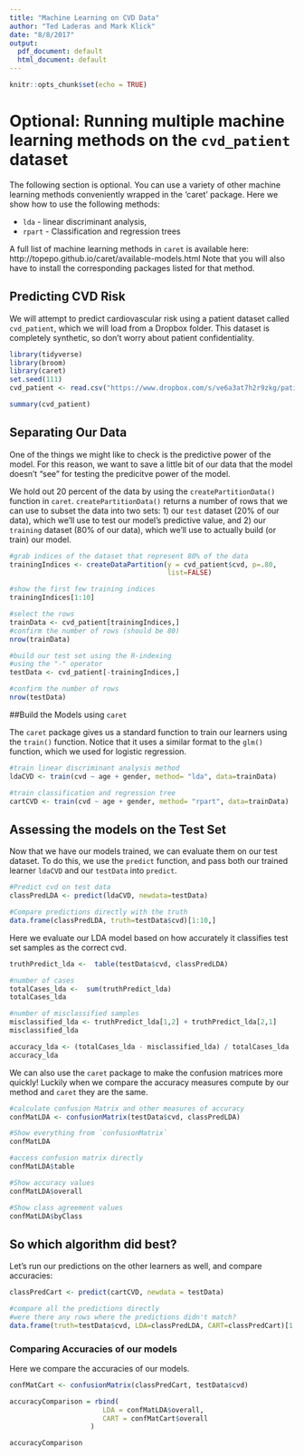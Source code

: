 ```yaml
---
title: "Machine Learning on CVD Data"
author: "Ted Laderas and Mark Klick"
date: "8/8/2017"
output:
  pdf_document: default
  html_document: default
---
```


```r
knitr::opts_chunk$set(echo = TRUE)
```

# Optional: Running multiple machine learning methods on the `cvd_patient` dataset

The following section is optional. You can use a variety of other machine learning methods conveniently wrapped in the 'caret' package. Here we show how to use the following methods:

  + `lda` - linear discriminant analysis, 
  + `rpart` - Classification and regression trees 

A full list of machine learning methods in `caret` is available here: http://topepo.github.io/caret/available-models.html Note that you will also have to install the corresponding packages listed for that method.

## Predicting CVD Risk

We will attempt to predict cardiovascular risk using a patient dataset called `cvd_patient`, which we will load from a Dropbox folder. This dataset is completely synthetic, so don't worry about patient confidentiality.

```r
library(tidyverse)
library(broom)
library(caret)
set.seed(111)
cvd_patient <- read.csv("https://www.dropbox.com/s/ve6a3at7h2r9zkg/patient_cvd.csv?raw=1")

summary(cvd_patient)
```

## Separating Our Data

One of the things we might like to check is the predictive power of the model. For this reason, we want to save a little bit of our data that the model doesn't "see" for testing the predicitve power of the model.

We hold out 20 percent of the data by using the `createPartitionData()` function in `caret`. `createPartitionData()` returns a number of rows that we can use to subset the data into two sets: 1) our `test` dataset (20% of our data), which we'll use to test our model's predictive value, and 2) our `training` dataset (80% of our data), which we'll use to actually build (or train) our model.

```r
#grab indices of the dataset that represent 80% of the data
trainingIndices <- createDataPartition(y = cvd_patient$cvd, p=.80,
                                       list=FALSE)

#show the first few training indices
trainingIndices[1:10]

#select the rows
trainData <- cvd_patient[trainingIndices,]
#confirm the number of rows (should be 80)
nrow(trainData)

#build our test set using the R-indexing
#using the "-" operator
testData <- cvd_patient[-trainingIndices,]

#confirm the number of rows 
nrow(testData)
```

##Build the Models using `caret`

The `caret` package gives us a standard function to train our learners using the `train()` function. Notice that it uses a similar format to the `glm()` function, which we used for logistic regression.

```r

#train linear discriminant analysis method
ldaCVD <- train(cvd ~ age + gender, method= "lda", data=trainData)

#train classification and regression tree
cartCVD <- train(cvd ~ age + gender, method= "rpart", data=trainData)
```

## Assessing the models on the Test Set

Now that we have our models trained, we can evaluate them on our test dataset. To do this, we use the `predict` function, and pass both our trained learner `ldaCVD` and our `testData` into `predict`.

```r
#Predict cvd on test data
classPredLDA <- predict(ldaCVD, newdata=testData)

#Compare predictions directly with the truth
data.frame(classPredLDA, truth=testData$cvd)[1:10,]
```

Here we evaluate our LDA model based on how accurately it classifies test set samples as the correct cvd.

```r
truthPredict_lda <-  table(testData$cvd, classPredLDA)

#number of cases
totalCases_lda <-  sum(truthPredict_lda)
totalCases_lda

#number of misclassified samples
misclassified_lda <- truthPredict_lda[1,2] + truthPredict_lda[2,1]
misclassified_lda

accuracy_lda <- (totalCases_lda - misclassified_lda) / totalCases_lda
accuracy_lda
```

We can also use the `caret` package to make the confusion matrices more quickly! Luckily when we compare the accuracy measures compute by our method and `caret` they are the same.

```r
#calculate confusion Matrix and other measures of accuracy
confMatLDA <- confusionMatrix(testData$cvd, classPredLDA)

#Show everything from `confusionMatrix`
confMatLDA

#access confusion matrix directly
confMatLDA$table

#Show accuracy values
confMatLDA$overall

#Show class agreement values
confMatLDA$byClass
```

## So which algorithm did best?

Let's run our predictions on the other learners as well, and compare accuracies:

```r
classPredCart <- predict(cartCVD, newdata = testData)

#compare all the predictions directly
#were there any rows where the predictions didn't match?
data.frame(truth=testData$cvd, LDA=classPredLDA, CART=classPredCart)[1:10,]
```

### Comparing Accuracies of our models

Here we compare the accuracies of our models.

```r
confMatCart <- confusionMatrix(classPredCart, testData$cvd)

accuracyComparison = rbind(
                       LDA = confMatLDA$overall,
                       CART = confMatCart$overall
                    )

accuracyComparison
```
